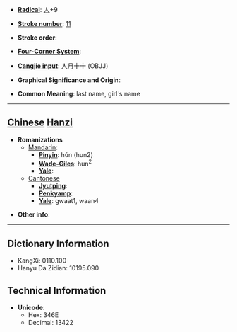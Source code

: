 * '''[[Wiktionary:Chinese radical index| Radical]]''': [[Wiktionary:Chinese radical index 人|人]]+9

* '''[[Wiktionary:Chinese total strokes index|Stroke number]]''': [[Wiktionary:Chinese total strokes index 11|11]]

* '''Stroke order''': 

* '''[[Wiktionary:Chinese four corner index|Four-Corner System]]''': 

* '''[[Wiktionary:Chinese Cangjie index|Cangjie input]]''': 人月十十 (OBJJ)

* '''Graphical Significance and Origin''': 

* '''Common Meaning''': last name, girl's name

----

== [[Chinese]] [[Hanzi]] ==

* '''Romanizations'''
** [[Mandarin]]:
*** '''[[Pinyin]]''': hún (hun2)
*** '''[[Wade-Giles]]''': hun<sup>2</sup>
*** '''[[Yale]]''': 
**[[Cantonese]]
***'''[[Jyutping]]''':
***'''[[Penkyamp]]''': 
***'''[[Yale]]''': gwaat1, waan4

* '''Other info''': 

----

== Dictionary Information ==

* KangXi: 0110.100
* Hanyu Da Zidian: 10195.090

== Technical Information ==

* '''Unicode''':
** Hex: 346E
** Decimal: 13422